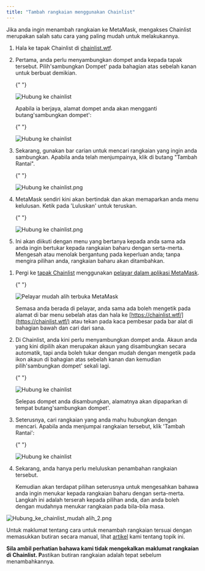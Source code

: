```yaml
---
title: "Tambah rangkaian menggunakan Chainlist"
---
```



Jika anda ingin menambah rangkaian ke MetaMask, mengakses Chainlist merupakan salah satu cara yang paling mudah untuk melakukannya.

<Tabs>

<TabItem value="Sambungan" label="Sambungan">

1. Hala ke tapak Chainlist di [chainlist.wtf](https://chainlist.wtf/).

2. Pertama, anda perlu menyambungkan dompet anda kepada tapak tersebut. Pilih'sambungkan Dompet' pada bahagian atas sebelah kanan untuk berbuat demikian.

   {" "}

   <div class="center-container">
     <div class="img-large">
       <img
         src={
           require("../../../../../../img/networks-and-sidechains/managing-networks/add-a-network-using-chainlist/Connect_to_chainlist_1.png")
             .default
         }
         alt="Hubung ke chainlist"
       />
     </div>
   </div>

   Apabila ia berjaya, alamat dompet anda akan mengganti butang'sambungkan dompet':

   {" "}

   <div class="center-container">
     <div class="img-medium">
       <img
         src={
           require("../../../../../../img/networks-and-sidechains/managing-networks/add-a-network-using-chainlist/Connect_to_chainlist_2.png")
             .default
         }
         alt="Hubung ke chainlist"
       />
     </div>
   </div>

3. Sekarang, gunakan bar carian untuk mencari rangkaian yang ingin anda sambungkan. Apabila anda telah menjumpainya, klik di butang "Tambah Rantai".

   {" "}

   <div class="center-container">
     <div class="img-small">
       <img
         src={
           require("../../../../../../img/networks-and-sidechains/managing-networks/add-a-network-using-chainlist/Connect_to_chainlist_3.png")
             .default
         }
         alt="Hubung ke chainlist.png"
       />
     </div>
   </div>

4. MetaMask sendiri kini akan bertindak dan akan memaparkan anda menu kelulusan. Ketik pada 'Luluskan' untuk teruskan.

   {" "}

   <div class="center-container">
     <div class="img-small">
       <img
         src={
           require("../../../../../../img/networks-and-sidechains/managing-networks/add-a-network-using-chainlist/Connect_to_chainlist_4.png")
             .default
         }
         alt="Hubung ke chainlist.png"
       />
     </div>
   </div>

5. Ini akan diikuti dengan menu yang bertanya kepada anda sama ada anda ingin bertukar kepada rangkaian baharu dengan serta-merta. Mengesah atau menolak bergantung pada keperluan anda; tanpa mengira pilihan anda, rangkaian baharu akan ditambahkan.

</TabItem>

<TabItem value="Mudah Alih" label="Mudah Alih">

1. Pergi ke [tapak Chainlist](https://chainlist.wtf/) menggunakan [pelayar dalam aplikasi MetaMask](/getting-started/how-to-use-the-metamask-mobile-browser).

   {" "}

   <div class="center-container">
     <div class="img-medium">
       <img
         src={
           require("../../../../../../img/i18n/legacy/MetaMask_open_mobile_browser.gif")
             .default
         }
         alt="Pelayar mudah alih terbuka MetaMask"
       />
     </div>
   </div>

   Semasa anda berada di pelayar, anda sama ada boleh mengetik pada alamat di bar menu sebelah atas dan hala ke [https://chainlist.wtf/](https://chainlist.wtf/) atau tekan pada kaca pembesar pada bar alat di bahagian bawah dan cari dari sana.

2. Di Chainlist, anda kini perlu menyambungkan dompet anda. Akaun anda yang kini dipilih akan merupakan akaun yang disambungkan secara automatik, tapi anda boleh tukar dengan mudah dengan mengetik pada ikon akaun di bahagian atas sebelah kanan dan kemudian pilih'sambungkan dompet' sekali lagi.

   {" "}

   <div class="center-container">
     <div class="img-medium">
       <img
         src={
           require("../../../../../../img/i18n/legacy/Connect_to_chainlist_mobile_1.png")
             .default
         }
         alt="Hubung ke chainlist"
       />
     </div>
   </div>

   Selepas dompet anda disambungkan, alamatnya akan dipaparkan di tempat butang'sambungkan dompet'.

3. Seterusnya, cari rangkaian yang anda mahu hubungkan dengan mencari. Apabila anda menjumpai rangkaian tersebut, klik 'Tambah Rantai':

   {" "}

   <div class="center-container">
     <div class="img-small">
       <img
         src={
           require("../../../../../../img/networks-and-sidechains/managing-networks/add-a-network-using-chainlist/Connect_to_chainlist_3.png")
             .default
         }
         alt="Hubung ke chainlist"
       />
     </div>
   </div>

4. Sekarang, anda hanya perlu meluluskan penambahan rangkaian tersebut.

   Kemudian akan terdapat pilihan seterusnya untuk mengesahkan bahawa anda ingin menukar kepada rangkaian baharu dengan serta-merta. Langkah ini adalah terserah kepada pilihan anda, dan anda boleh dengan mudahnya menukar rangkaian pada bila-bila masa.

<div class="center-container">
  <div class="img-small">
    <img
      src={
        require("../../../../../../img/networks-and-sidechains/managing-networks/add-a-network-using-chainlist/Connect_to_chainlist_mobile_2.png")
          .default
      }
      alt="Hubung_ke_chainlist_mudah alih_2.png"
    />
  </div>
</div>

</TabItem>

</Tabs>

Untuk maklumat tentang cara untuk menambah rangkaian tersuai dengan memasukkan butiran secara manual, lihat [artikel](/networks-and-sidechains/managing-networks/how-to-add-a-custom-network-rpc) kami tentang topik ini.

**Sila ambil perhatian bahawa kami tidak mengekalkan maklumat rangkaian di Chainlist. P**astikan butiran rangkaian adalah tepat sebelum menambahkannya.
